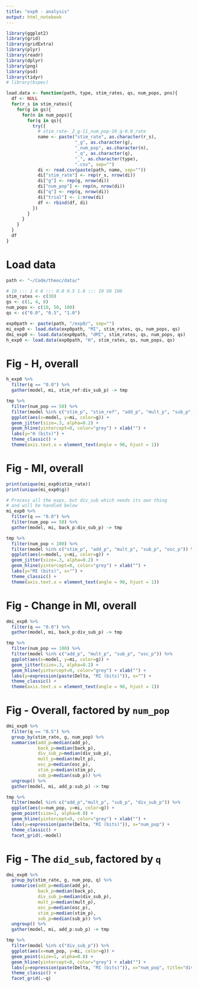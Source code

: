 ```yaml
---
title: "exp0 - analysis"
output: html_notebook
---
```


```r
library(ggplot2)
library(grid)
library(gridExtra)
library(plyr)
library(readr)
library(dplyr)
library(png)
library(psd)
library(tidyr)
# library(bspec)

load.data <- function(path, type, stim_rates, qs, num_pops, pns){
  df <- NULL
  for(r_s in stim_rates){
    for(g in gs){
      for(n in num_pops){
        for(q in qs){
          try({
            # stim_rate-_2_g-11_num_pop-10_q-0.0_rate
            name <- paste("stim_rate", as.character(r_s), 
                          "_g", as.character(g),
                          "_num_pop", as.character(n),
                          "_q", as.character(q),
                          "_", as.character(type), 
                          ".csv", sep="")
            di <- read.csv(paste(path, name, sep=""))
            di["stim_rate"] <- rep(r_s, nrow(di))
            di["g"] <- rep(g, nrow(di))
            di["num_pop"] <- rep(n, nrow(di))
            di["q"] <- rep(q, nrow(di))
            di["trial"] <- 1:nrow(di)
            df <- rbind(df, di)  
          })  
        }
      }
    }
  }
  df
}
```

# Load data
```r
path <- "~/Code/theoc/data/"

# 10 ::: 1 4 8 ::: 0.0 0.5 1.0 ::: 10 50 100
stim_rates <- c(30)
gs <- c(1, 4, 8)
num_pops <- c(10, 50, 100)
qs <- c("0.0", "0.5", "1.0")

exp0path <- paste(path, "/exp0/", sep="")
mi_exp0 <- load.data(exp0path, "MI", stim_rates, qs, num_pops, qs)
dmi_exp0 <- load.data(exp0path, "dMI", stim_rates, qs, num_pops, qs)
h_exp0 <- load.data(exp0path, "H", stim_rates, qs, num_pops, qs)
```
# Fig - H, overall
```r
h_exp0 %>% 
  filter(q == "0.0") %>% 
  gather(model, mi, stim_ref:div_sub_p) -> tmp

tmp %>% 
  filter(num_pop == 50) %>% 
  filter(model %in% c("stim_p", "stim_ref", "add_p", "mult_p", "sub_p", "osc_p")) %>% 
  ggplot(aes(x=model, y=mi, color=g)) +
  geom_jitter(size=.3, alpha=0.2) +
  geom_hline(yintercept=0, color="grey") + xlab("") +
  labs(y="H (bits)") +
  theme_classic() +
  theme(axis.text.x = element_text(angle = 90, hjust = 1))
```

# Fig - MI, overall
```r
print(unique(mi_exp0$stim_rate))
print(unique(mi_exp0$g))

# Process all the exps, but div_sub which needs its own thing
# and will be handled below
mi_exp0 %>% 
  filter(q == "0.0") %>% 
  filter(num_pop == 50) %>% 
  gather(model, mi, back_p:div_sub_p) -> tmp

tmp %>% 
  filter(num_pop < 100) %>% 
  filter(model %in% c("stim_p", "add_p", "mult_p", "sub_p", "osc_p")) %>% 
  ggplot(aes(x=model, y=mi, color=g)) +
  geom_jitter(size=.3, alpha=0.2) +
  geom_hline(yintercept=0, color="grey") + xlab("") +
  labs(y="MI (bits)", x="") +
  theme_classic() +
  theme(axis.text.x = element_text(angle = 90, hjust = 1))
```

# Fig - Change in MI, overall
```r
dmi_exp0 %>% 
  filter(q == "0.0") %>% 
  gather(model, mi, back_p:div_sub_p) -> tmp

tmp %>% 
  filter(num_pop == 100) %>% 
  filter(model %in% c("add_p", "mult_p", "sub_p", "osc_p")) %>% 
  ggplot(aes(x=model, y=mi, color=g)) +
  geom_jitter(size=.3, alpha=0.2) +
  geom_hline(yintercept=0, color="grey") + xlab("") +
  labs(y=expression(paste(Delta, "MI (bits)")), x="") +
  theme_classic() +
  theme(axis.text.x = element_text(angle = 90, hjust = 1))
```

# Fig - Overall, factored by `num_pop`
```r
dmi_exp0 %>% 
  filter(q == "0.5") %>% 
  group_by(stim_rate, g, num_pop) %>%
  summarise(add_p=median(add_p),
            back_p=median(back_p),
            div_sub_p=median(div_sub_p),
            mult_p=median(mult_p),
            osc_p=median(osc_p),
            stim_p=median(stim_p),
            sub_p=median(sub_p)) %>%
  ungroup() %>%
  gather(model, mi, add_p:sub_p) -> tmp

tmp %>% 
  filter(model %in% c("add_p","mult_p", "sub_p", "div_sub_p")) %>% 
  ggplot(aes(x=num_pop, y=mi, color=g)) +
  geom_point(size=1, alpha=0.8) +
  geom_hline(yintercept=0, color="grey") + xlab("") +
  labs(y=expression(paste(Delta, "MI (bits)")), x="num_pop") +
  theme_classic() +
  facet_grid(.~model)
```
# Fig - The `did_sub`, factored by `q`
```r
dmi_exp0 %>% 
  group_by(stim_rate, g, num_pop, q) %>%
  summarise(add_p=median(add_p),
            back_p=median(back_p),
            div_sub_p=median(div_sub_p),
            mult_p=median(mult_p),
            osc_p=median(osc_p),
            stim_p=median(stim_p),
            sub_p=median(sub_p)) %>%
  ungroup() %>%
  gather(model, mi, add_p:sub_p) -> tmp

tmp %>% 
  filter(model %in% c("div_sub_p")) %>% 
  ggplot(aes(x=num_pop, y=mi, color=g)) +
  geom_point(size=1, alpha=0.8) +
  geom_hline(yintercept=0, color="grey") + xlab("") +
  labs(y=expression(paste(Delta, "MI (bits)")), x="num_pop", title="div_sub") +
  theme_classic() +
  facet_grid(.~q)
```